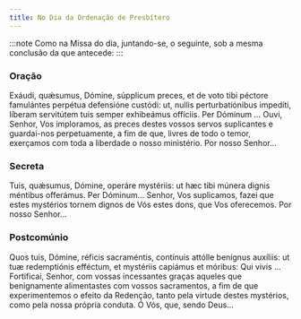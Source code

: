 ```yaml
---
title: No Dia da Ordenação de Presbítero
---
```


:::note
Como na Missa do dia, juntando-se, o seguinte, sob a mesma conclusão da que antecede:
:::

### Oração

<div class="side-by-side not-content">
  <span>
    Exáudi, quǽsumus, Dómine, súpplicum preces, et de voto tibi péctore famulántes perpétua
    defensióne custódi: ut, nullis perturbatiónibus impedíti, líberam servitútem tuis semper
    exhibeámus offíciis. Per Dóminum ...
  </span>
  <span>
    Ouvi, Senhor, Vos imploramos, as preces destes vossos servos suplicantes e guardai-nos
    perpetuamente, a fim de que, livres de todo o temor, exerçamos com toda a liberdade o nosso
    ministério. Por nosso Senhor...
  </span>
</div>

### Secreta

<div class="side-by-side not-content">
  <span>
    Tuis, quǽsumus, Dómine, operáre mystériis: ut hæc tibi múnera dignis méntibus offerámus. Per
    Dóminum...
  </span>
  <span>
    Senhor, Vos suplicamos, fazei que estes mystérios tornem dignos de Vós estes dons, que Vos
    oferecemos. Por nosso Senhor...
  </span>
</div>

### Postcomúnio

<div class="side-by-side not-content">
  <span>
    Quos tuis, Dómine, réficis sacraméntis, contínuis attólle benígnus auxíliis: ut tuæ redemptiónis
    efféctum, et mystériis capiámus et móribus: Qui vivis ...
  </span>
  <span>
    Fortificai, Senhor, com vossas incessantes graças aqueles que benignamente alimentastes com
    vossos sacramentos, a fim de que experimentemos o efeito da Redenção, tanto pela virtude destes
    mystérios, como pela nossa própria conduta. Ó Vós, que, sendo Deus...
  </span>
</div>
